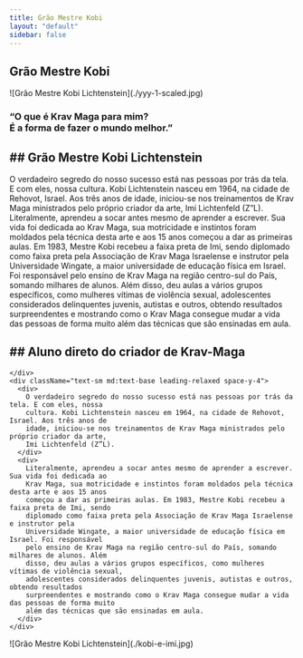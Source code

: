 ```yaml
---
title: Grão Mestre Kobi
layout: "default"
sidebar: false
---
```


## Grão Mestre Kobi

<div className="flex flex-col md:flex-row gap-8 items-start">
  <div className="w-full md:w-1/2">![Grão Mestre Kobi Lichtenstein](./yyy-1-scaled.jpg)</div>
  <div className="w-full md:w-1/2 space-y-6">
    <div>
      <h3 className="italic text-lg md:text-xl">
        “O que é Krav Maga para mim?
        <br />É a forma de fazer o mundo melhor.”
      </h3>
      <h2 className="text-yellow-500 font-semibold mt-2 uppercase">## Grão Mestre Kobi Lichtenstein</h2>
    </div>
    <div className="text-sm md:text-base leading-relaxed space-y-4">
      <div>
        O verdadeiro segredo do nosso sucesso está nas pessoas por trás da tela. E com eles, nossa cultura. Kobi
        Lichtenstein nasceu em 1964, na cidade de Rehovot, Israel. Aos três anos de idade, iniciou-se nos treinamentos
        de Krav Maga ministrados pelo próprio criador da arte, Imi Lichtenfeld (Z”L).
      </div>
      <div>
        Literalmente, aprendeu a socar antes mesmo de aprender a escrever. Sua vida foi dedicada ao Krav Maga, sua
        motricidade e instintos foram moldados pela técnica desta arte e aos 15 anos começou a dar as primeiras aulas.
        Em 1983, Mestre Kobi recebeu a faixa preta de Imi, sendo diplomado como faixa preta pela Associação de Krav Maga
        Israelense e instrutor pela Universidade Wingate, a maior universidade de educação física em Israel. Foi
        responsável pelo ensino de Krav Maga na região centro-sul do País, somando milhares de alunos. Além disso, deu
        aulas a vários grupos específicos, como mulheres vítimas de violência sexual, adolescentes considerados
        delinquentes juvenis, autistas e outros, obtendo resultados surpreendentes e mostrando como o Krav Maga consegue
        mudar a vida das pessoas de forma muito além das técnicas que são ensinadas em aula.
      </div>
    </div>
  </div>
</div>

<div className="flex flex-col md:flex-row gap-8 items-start mt-24">
  <div className="w-full md:w-1/2 space-y-6">
    <div>
      <h2 className="text-2xl md:text-3xl uppercase">
        ## Aluno direto do criador de <span className="text-yellow-500 font-semibold">Krav-Maga</span>
      </h2>

    </div>
    <div className="text-sm md:text-base leading-relaxed space-y-4">
      <div>
        O verdadeiro segredo do nosso sucesso está nas pessoas por trás da tela. E com eles, nossa
        cultura. Kobi Lichtenstein nasceu em 1964, na cidade de Rehovot, Israel. Aos três anos de
        idade, iniciou-se nos treinamentos de Krav Maga ministrados pelo próprio criador da arte,
        Imi Lichtenfeld (Z”L).
      </div>
      <div>
        Literalmente, aprendeu a socar antes mesmo de aprender a escrever. Sua vida foi dedicada ao
        Krav Maga, sua motricidade e instintos foram moldados pela técnica desta arte e aos 15 anos
        começou a dar as primeiras aulas. Em 1983, Mestre Kobi recebeu a faixa preta de Imi, sendo
        diplomado como faixa preta pela Associação de Krav Maga Israelense e instrutor pela
        Universidade Wingate, a maior universidade de educação física em Israel. Foi responsável
        pelo ensino de Krav Maga na região centro-sul do País, somando milhares de alunos. Além
        disso, deu aulas a vários grupos específicos, como mulheres vítimas de violência sexual,
        adolescentes considerados delinquentes juvenis, autistas e outros, obtendo resultados
        surpreendentes e mostrando como o Krav Maga consegue mudar a vida das pessoas de forma muito
        além das técnicas que são ensinadas em aula.
      </div>
    </div>

  </div>
  <div className="w-full md:w-1/2">![Grão Mestre Kobi Lichtenstein](./kobi-e-imi.jpg)</div>
</div>
